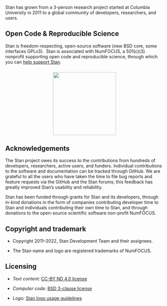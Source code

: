 Stan has grown from a 3-person research project started at Columbia University in 2011 to
a global community of developers, researchers, and users.

## Open Code &amp; Reproducible Science

Stan is freedom-respecting, open-source software <span
class="note">(new BSD core, some interfaces GPLv3)</span>.&nbsp; Stan
is associated with NumFOCUS, a 501(c)(3) nonprofit supporting open code
and reproducible science, through which you can [help support
Stan](support.html#contribute-money).

<center style="padding: 0.75em 0 0 0">
<a href="http://numfocus.org"><img width="200" src="img/numfocus.png" /></a>
</center>

## Acknowledgements {-}

The Stan project owes its success to the contributions from hundreds of
developers, researchers, active users, and funders.
Individual contributions to the software and documentation can be tracked through GitHub.
We are grateful to all the users who have taken the time to file bug reports and
feature requests via the GitHub and the Stan forums; this feedback has greatly
improved Stan's usability and reliability.

Stan has been funded through grants for Stan and its developers,
through in-kind donations in the form of companies contributing
developer time to Stan and individuals contributing their own time to
Stan, and through donations to the open-source scientific software
non-profit NumFOCUS.


## Copyright and trademark {-}

* Copyright 2011--2022, Stan Development Team and their assignees.

* The Stan name and logo are registered trademarks of NumFOCUS.


## Licensing {-}

* *Text content:*  [CC-BY ND 4.0 license](https://creativecommons.org/licenses/by-nd/4.0/legalcode)

* *Computer code:*  [BSD 3-clause license](https://opensource.org/licenses/BSD-3-Clause)

* *Logo:*  [Stan logo usage guidelines](https://mc-stan.org/about/logo/)
